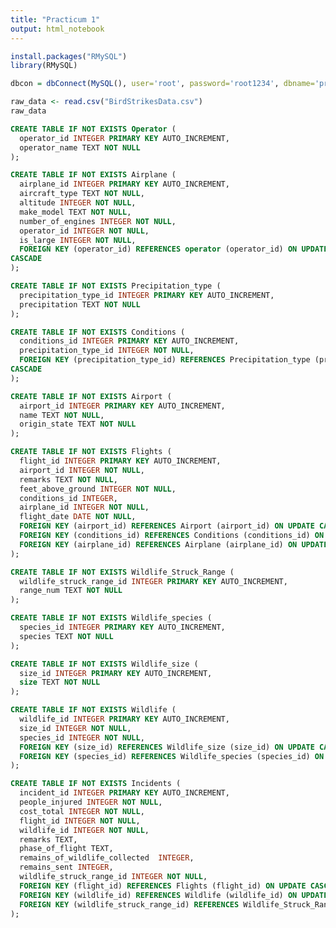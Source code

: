 ```yaml
---
title: "Practicum 1"
output: html_notebook
---
```


```r
install.packages("RMySQL")
library(RMySQL)
```

```r

dbcon = dbConnect(MySQL(), user='root', password='root1234', dbname='practicum_1', host='localhost')
```

```r
raw_data <- read.csv("BirdStrikesData.csv")
raw_data

```


```sql
CREATE TABLE IF NOT EXISTS Operator (
  operator_id INTEGER PRIMARY KEY AUTO_INCREMENT,
  operator_name TEXT NOT NULL
);
```

```sql
CREATE TABLE IF NOT EXISTS Airplane (
  airplane_id INTEGER PRIMARY KEY AUTO_INCREMENT,
  aircraft_type TEXT NOT NULL,
  altitude INTEGER NOT NULL,
  make_model TEXT NOT NULL,
  number_of_engines INTEGER NOT NULL,
  operator_id INTEGER NOT NULL,
  is_large INTEGER NOT NULL,
  FOREIGN KEY (operator_id) REFERENCES operator (operator_id) ON UPDATE 
CASCADE
);
```

```sql
CREATE TABLE IF NOT EXISTS Precipitation_type (
  precipitation_type_id INTEGER PRIMARY KEY AUTO_INCREMENT,
  precipitation TEXT NOT NULL
);
```


```sql
CREATE TABLE IF NOT EXISTS Conditions (
  conditions_id INTEGER PRIMARY KEY AUTO_INCREMENT,
  precipitation_type_id INTEGER NOT NULL,
  FOREIGN KEY (precipitation_type_id) REFERENCES Precipitation_type (precipitation_type_id) ON UPDATE 
CASCADE
);
```

```sql
CREATE TABLE IF NOT EXISTS Airport (
  airport_id INTEGER PRIMARY KEY AUTO_INCREMENT,
  name TEXT NOT NULL,
  origin_state TEXT NOT NULL
);
```

```sql
CREATE TABLE IF NOT EXISTS Flights (
  flight_id INTEGER PRIMARY KEY AUTO_INCREMENT,
  airport_id INTEGER NOT NULL,
  remarks TEXT NOT NULL,
  feet_above_ground INTEGER NOT NULL,
  conditions_id INTEGER,
  airplane_id INTEGER NOT NULL,
  flight_date DATE NOT NULL,
  FOREIGN KEY (airport_id) REFERENCES Airport (airport_id) ON UPDATE CASCADE,
  FOREIGN KEY (conditions_id) REFERENCES Conditions (conditions_id) ON UPDATE CASCADE,
  FOREIGN KEY (airplane_id) REFERENCES Airplane (airplane_id) ON UPDATE CASCADE
);
```

```sql
CREATE TABLE IF NOT EXISTS Wildlife_Struck_Range (
  wildlife_struck_range_id INTEGER PRIMARY KEY AUTO_INCREMENT,
  range_num TEXT NOT NULL
);
```


```sql
CREATE TABLE IF NOT EXISTS Wildlife_species (
  species_id INTEGER PRIMARY KEY AUTO_INCREMENT,
  species TEXT NOT NULL
);
```

```sql
CREATE TABLE IF NOT EXISTS Wildlife_size (
  size_id INTEGER PRIMARY KEY AUTO_INCREMENT,
  size TEXT NOT NULL
);
```


```sql
CREATE TABLE IF NOT EXISTS Wildlife (
  wildlife_id INTEGER PRIMARY KEY AUTO_INCREMENT,
  size_id INTEGER NOT NULL,
  species_id INTEGER NOT NULL,
  FOREIGN KEY (size_id) REFERENCES Wildlife_size (size_id) ON UPDATE CASCADE,
  FOREIGN KEY (species_id) REFERENCES Wildlife_species (species_id) ON UPDATE CASCADE
);
```

```sql
CREATE TABLE IF NOT EXISTS Incidents (
  incident_id INTEGER PRIMARY KEY AUTO_INCREMENT,
  people_injured INTEGER NOT NULL,
  cost_total INTEGER NOT NULL,
  flight_id INTEGER NOT NULL,
  wildlife_id INTEGER NOT NULL,
  remarks TEXT,
  phase_of_flight TEXT,
  remains_of_wildlife_collected  INTEGER,
  remains_sent INTEGER,
  wildlife_struck_range_id INTEGER NOT NULL,
  FOREIGN KEY (flight_id) REFERENCES Flights (flight_id) ON UPDATE CASCADE,
  FOREIGN KEY (wildlife_id) REFERENCES Wildlife (wildlife_id) ON UPDATE CASCADE,
  FOREIGN KEY (wildlife_struck_range_id) REFERENCES Wildlife_Struck_Range (wildlife_struck_range_id) ON UPDATE CASCADE
);
```